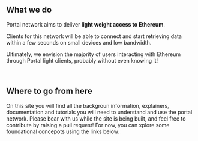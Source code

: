 
<br />
<br />
<br />
<Splash />
<br />
<br />
<br />
<br />
<br />


## What we do

 
<SummaryIcons />

Portal network aims to deliver **light weight access to Ethereum**.

Clients for this network will be able to connect and start retrieving data within a few seconds on small devices and low bandwidth.

Ultimately, we envision the majority of users interacting with Ethereum through Portal light clients, probably without even knowing it!

<br />
<PortalRings />

## Where to go from here

On this site you will find all the backgroun information, explainers, documentation and tutorials you will need to understand and use the portal network. Please bear with us while the site is being built, and feel free to contribute by raising a pull request!
For now, you can xplore some foundational concepots using the links below:
<br />
<Cards>
  <Card title="Background" href="overview/background" />
  <Card title="What is Portal?" href="overview/what-is-portal" />
  <Card title="Videos" href="resources/videos" />
</Cards>

